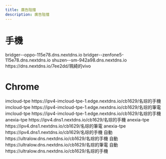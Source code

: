 ---
title: 廣告阻擋
description: 廣告阻擋
---


# 手機

<Tabs>
  <TabItem value="OPPO" label="OPPO">
    <CodeBlock>bridger--oppo-115e78.dns.nextdns.io</CodeBlock>
  </TabItem>
  <TabItem value="OPPO" label="OPPO">
    <CodeBlock>bridger--zenfone5-115e78.dns.nextdns.io</CodeBlock>
  </TabItem>
  <TabItem value="SM" label="Samsung">
    <CodeBlock>shuzen--sm-942a98.dns.nextdns.io</CodeBlock>
  </TabItem>
  <TabItem value="Vivo" label="Vivo">
    <CodeBlock>https://dns.nextdns.io/7ee2dd/珮綺的vivo</CodeBlock>
  </TabItem>
</Tabs>

# Chrome

<Tabs groupId="Chrome">
  <TabItem value="OPPO" label="OPPO">
    imcloud-tpe
    <CodeBlock>
      https://ipv4-imcloud-tpe-1.edge.nextdns.io/cb1629/名琮的手機
        </CodeBlock>
  </TabItem>
  <TabItem value="Windows" label="Windows">
    imcloud-tpe
      <CodeBlock>
      https://ipv4-imcloud-tpe-1.edge.nextdns.io/cb1629/名琮的筆電
      </CodeBlock>
    </TabItem>
  <TabItem value="Zendone" label="Zenfone">
    imcloud-tpe
      <CodeBlock>
      https://ipv4-imcloud-tpe-1.edge.nextdns.io/cb1629/名琮的手機
      </CodeBlock>
    </TabItem>

</Tabs>

<Tabs groupId="Chrome">
  <TabItem value="OPPO" label="OPPO">
    anexia-tpe
    <CodeBlock>
      https://ipv4.dns1.nextdns.io/cb1629/名琮的手機
        </CodeBlock>
  </TabItem>
  <TabItem value="Windows" label="Windows">
    anexia-tpe 
      <CodeBlock>
      https://ipv4.dns1.nextdns.io/cb1629/名琮的筆電
      </CodeBlock>
    </TabItem>
  <TabItem value="Zendone" label="Zenfone">
    anexia-tpe 
      <CodeBlock>
      https://ipv4.dns1.nextdns.io/cb1629/名琮的手機
      </CodeBlock>
    </TabItem>

</Tabs>

<Tabs groupId="Chrome">
  <TabItem value="OPPO" label="OPPO">
    自動
    <CodeBlock>
      https://ultralow.dns.nextdns.io/cb1629/名琮的手機
        </CodeBlock>
  </TabItem>
  <TabItem value="Windows" label="Windows">
    自動
      <CodeBlock>
      https://ultralow.dns.nextdns.io/cb1629/名琮的筆電
      </CodeBlock>
    </TabItem>
  <TabItem value="Zendone" label="Zenfone">
    自動
      <CodeBlock>
      https://ultralow.dns.nextdns.io/cb1629/名琮的手機
      </CodeBlock>
    </TabItem>

</Tabs>
